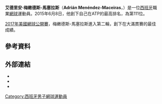 
{{Infobox 网球
|姓名=Adrián Menéndez
|image=Adrián Menéndez-Maceiras 7, 2015 Wimbledon Qualifying - Diliff.jpg
|国籍={{ESP}}
|生年=1985年
|生日={{birth_date_and_age|1985|4|27|mf=y}}
|出生地=西班牙[[马贝拉|马贝拉]]
|居住地=西班牙马贝拉
|身高=183
|体重=74
|持拍手=右
|反拍=雙手
|转职业年=2005年
|球拍=
|球衣=
|球鞋=
|单打最高排名=111（2015年6月8日）
|双打最高排名=
|现单打排名=
|现双打排名=
|单打冠军头衔=0
|双打冠军头衔=0
|职业战绩=
|奖金=798,274[[美元|美元]]
|澳网最好成绩=第一輪（2013）
|法网最好成绩=
|温网最好成绩=第一輪（2012）
|美网最好成绩=第二輪（2017）
|大满贯个数=
|奥运会最好成绩=
}}

'''艾德里安·梅嫩德斯-馬塞拉斯'''（'''Adrián Menéndez-Maceiras'''，{{bd|1985年|10月28日}}）是一位[[西班牙|西班牙]]職業[[網球|網球]]運動員。2015年6月8日，他創下自己在ATP的最高排名，為第111位。

[[2017年美國網球公開賽|2017年美國網球公開賽]]，梅嫩德斯-馬塞拉斯進入第二輪，創下在大滿貫賽的最佳成績。

== 參考資料 ==
{{reflist|2}}

== 外部連結 ==
{{Commonscat|Adrián Menéndez-Maceiras}}
* {{ATP|MB53}}
* {{ITF Profile|id=100016392}}
* {{DavisCupplayerlink|100016392}}

{{西班牙人物小作品}}
{{網球運動員小作品}}

{{Authority control}}
{{DEFAULTSORT:Menéndez, Adrián}}
[[Category:西班牙男子網球運動員|Category:西班牙男子網球運動員]]